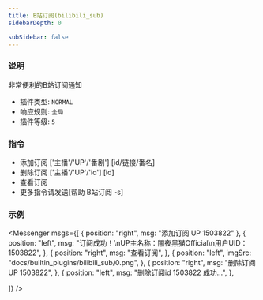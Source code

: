 ```yaml
---
title: B站订阅(bilibili_sub)
sidebarDepth: 0

subSidebar: false
---
```



### 说明

非常便利的B站订阅通知

- 插件类型: `NORMAL`
- 响应规则: `全局`
- 插件等级: `5`

### 指令

- 添加订阅 ['主播'/'UP'/'番剧'] [id/链接/番名]
- 删除订阅 ['主播'/'UP'/'id'] [id]
- 查看订阅
- 更多指令请发送[帮助 B站订阅 -s]

### 示例

<Messenger
  msgs={[
    { position: "right", msg: "添加订阅 UP 1503822" },
    {
      position: "left",
      msg: "订阅成功！\nUP主名称：闇夜黑猫Official\n用户UID：1503822",
    },
    {  position: "right", msg: "查看订阅", },
    {
      position: "left",
      imgSrc: "docs/builtin_plugins/bilibili_sub/0.png",
    },
    {
      position: "right",
      msg: "删除订阅 UP 1503822",
    },
    {
      position: "left",
      msg: "删除订阅id  1503822 成功...",
    },

  ]}
/>
